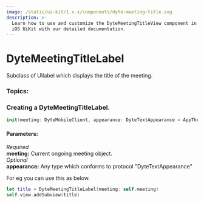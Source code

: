 ```yaml
---
image: /static/ui-kit/1.x.x/components/dyte-meeting-title.svg
description: >-
  Learn how to use and customize the DyteMeetingTitleView component in Dyte's
  iOS UiKit with our detailed documentation.
---
```


# DyteMeetingTitleLabel
Subclass of UIlabel which displays the title of the meeting.

### Topics:
### Creating a DyteMeetingTitleLabel. 

```swift
init(meeting: DyteMobileClient, appearance: DyteTextAppearance = AppTheme.shared.meetingTitleAppearance)
```
#### Parameters:
*Required*   
**meeting:** Current ongoing meeting object.    
*Optional*   
**appearance:** Any type which conforms to protocol "DyteTextAppearance"

For eg you can use this as below. 

```swift
let title = DyteMeetingTitleLabel(meeting: self.meeting)
self.view.addSubview(title)
```

<head>
  <title>iOS DyteMeetingTitleLabel</title>
</head>
